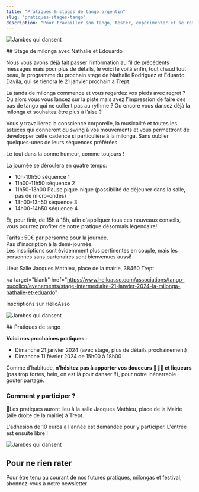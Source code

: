 ```yaml
---
title: "Pratiques & stages de tango argentin"
slug: "pratiques-stages-tango"
description: "Pour travailler son tango, tester, expérimenter et se retrouver, rien ne vaut une bonne pratique !"
---
```



<Container>

<TextWithImage order="imageText">

<Image
  slot="content1"
  src="/img/photos/edouardo-nathalie.jpg"
  width={800}
  height={500}
  format="webp"
  alt="Jambes qui dansent"
/>

<section slot='content2'>
## Stage de milonga avec Nathalie et Edouardo

Nous vous avons déjà fait passer l’information au fil de précédents messages mais pour plus de détails, le voici le voilà enfin, tout chaud tout beau, le programme du prochain stage de Nathalie Rodriguez et Eduardo Davila, qui se tiendra le 21 janvier prochain à Trept.

La tanda de milonga commence et vous regardez vos pieds avec regret ? Ou alors vous vous lancez sur la piste mais avez l’impression de faire des pas de tango qui ne collent pas au rythme ? Ou encore vous dansez déjà la milonga et souhaitez être plus à l’aise ?

Vous y travaillerez la conscience corporelle, la musicalité et toutes les astuces qui donneront du swing à vos mouvements et vous permettront de développer cette cadence si particulière à la milonga. Sans oublier quelques-unes de leurs séquences préférées.

Le tout dans la bonne humeur, comme toujours !

La journée se déroulera en quatre temps:

- 10h-10h50 séquence 1
- 11h00-11h50 séquence 2
- 11h50-13h00 Pause pique-nique (possibilité de déjeuner dans la salle, pas de micro-ondes)
- 13h00-13h50 séquence 3
- 14h00-14h50 séquence 4

Et, pour finir, de 15h à 18h, afin d'appliquer tous ces nouveaux conseils, vous pourrez profiter de notre pratique désormais légendaire!!

Tarifs : 50€ par personne pour la journée.  
Pas d'inscription à la demi-journée.  
Les inscriptions sont évidemment plus pertinentes en couple, mais les personnes sans partenaires sont bienvenues aussi!

Lieu: Salle Jacques Mathieu, place de la mairie, 38460 Trept

<a
  target="blank"
  href="https://www.helloasso.com/associations/tango-bucolico/evenements/stage-intermediaire-21-janvier-2024-la-milonga-nathalie-et-eduardo"
>
  <Btn>Inscriptions sur HelloAsso</Btn>
</a>

</section>
</TextWithImage>

<TextWithImage order="imageText">

<Image
  slot="content2"
  src="/img/photos/parada.jpg"
  width={800}
  height={500}
  format="webp"
  alt="Jambes qui dansent"
/>

<section slot='content1'>
## Pratiques de tango

**Voici nos prochaines pratiques :**

- Dimanche 21 janvier 2024 (avec stage, plus de détails
  prochainement)
- Dimanche 11 février 2024 de 15h00 à 18h00

Comme d’habitude, **n’hésitez pas à apporter vos douceurs 🍊🧁🥂 et liqueurs** (pas trop fortes, hein, on est là pour danser !!), pour notre inénarrable goûter partagé.

### Comment y participer ?

📍Les pratiques auront lieu à la salle Jacques Mathieu, place de la Mairie (aile droite de la mairie) à Trept.

L'adhesion de 10 euros à l'année est demandée pour y participer. L'entrée est ensuite libre !

</section>
</TextWithImage>

<TextWithImage order="imageText">
<Image
  slot="content1"
  src="/img/photos/newsletter.jpg"
  width={800}
  height={500}
  format="webp"
  alt="Jambes qui dansent"
/>

<section slot='content2'>
<h2>Pour ne rien rater</h2>

<p>
  Pour être tenu au courant de nos futures pratiques, milongas et festival,
  abonnez-vous à notre newsletter
</p>
<div class="ml-embedded form-container text-dark" data-form="eVDGbP" />

</section>
</TextWithImage>
</Container>
